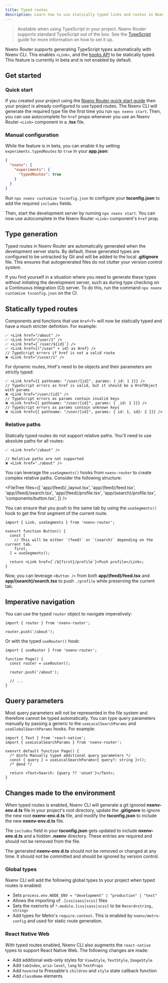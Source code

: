 ```yaml
---
title: Typed routes
description: Learn how to use statically typed links and routes in Nxenv Router.
---
```



> Available when using TypeScript in your project. Nxenv Router supports standard TypeScript out of the box. See the [TypeScript](/guides/typescript/) guide for more information on how to set it up.

Nxenv Router supports generating TypeScript types automatically with Nxenv CLI. This enables `<Link>`, and the [hooks API](/router/reference/hooks) to be statically typed. This feature is currently in beta and is not enabled by default.

## Get started

### Quick start

If you created your project using the [Nxenv Router quick start guide](/router/installation/#quick-start) then your project is already configured to use typed routes. The Nxenv CLI will generate the required type file the first time you run `npx nxenv start`. Then, you can use autocomplete for `href` props whenever you use an Nxenv Router `<Link>` component in a **.tsx** file.

### Manual configuration

While the feature is in beta, you can enable it by setting `experiments.typedRoutes` to `true` in your **app.json**:

```json app.json
{
  "nxenv": {
    "experiments": {
      "typedRoutes": true
    }
  }
}
```

Run `npx nxenv customize tsconfig.json` to configure your **tsconfig.json** to add the required `includes` fields.

Then, start the development server by running `npx nxenv start`. You can now use autocomplete in the Nxenv Router `<Link>` component's `href` prop.

## Type generation

Typed routes in Nxenv Router are automatically generated when the development server starts. By default, these generated types are configured to be untracked by Git and will be added to the local **.gitignore** file. This ensures that autogenerated files do not clutter your version control system.

If you find yourself in a situation where you need to generate these types without initiating the development server, such as during type checking on a Continuous Integration (CI) server. To do this, run the command `npx nxenv customize tsconfig.json` on the CI.

## Statically typed routes

Components and functions that use `Href<T>` will now be statically typed and have a much stricter definition. For example:

```tsx
✅ <Link href="/about" />
✅ <Link href="/user/1" />
✅ <Link href={`/user/${id}`} />
✅ <Link href={("/user" + id) as Href} />
// TypeScript errors if href is not a valid route
❌ <Link href="/usser/1" />
```

For dynamic routes, Href's need to be objects and their parameters are strictly typed:

```tsx
✅ <Link href={{ pathname: "/user/[id]", params: { id: 1 }}} />
// TypeScript errors as href is valid, but it should be a HrefObject with params
❌ <Link href="/user/[id]" />
// TypeScript errors as params contain invalid keys
❌ <Link href={{ pathname: "/user/[id]", params: { _id: 1 }}} />
// TypeScript errors as params contain unknown keys
❌ <Link href={{ pathname: "/user/[id]", params: { id: 1, id2: 2 }}} />
```

### Relative paths

Statically typed routes do not support relative paths. You'll need to use absolute paths for all routes:

```tsx
✅ <Link href="/about" />

// Relative paths are not supported
❌ <Link href="./about" />
```

You can leverage the `useSegments()` hooks from `nxenv-router` to create complex relative paths. Consider the following structure:

<FileTree
  files={[
    'app/(feed)/_layout.tsx',
    'app/(feed)/feed.tsx',
    'app/(feed)/search.tsx',
    'app/(feed)/profile.tsx',
    'app/(search)/profile.tsx',
    'components/button.tsx',
  ]}
/>

You can ensure that you push to the same tab by using the `useSegments()` hook to get the first segment of the current route.

```tsx button.tsx
import { Link, useSegments } from 'nxenv-router';

nxenvrt function Button() {
  const [
    // This will be either `(feed)` or `(search)` depending on the current tab.
    first,
  ] = useSegments();

  return <Link href={`/${first}/profile`}>Push profile</Link>;
}
```

Now, you can leverage `<Button />` from both **app/(feed)/feed.tsx** and **app/(search)/search.tsx** to push `./profile` while preserving the current tab.

## Imperative navigation

You can use the typed `router` object to navigate imperatively:

```tsx
import { router } from 'nxenv-router';

router.push('/about');
```

Or with the typed `useRouter()` hook:

```tsx
import { useRouter } from 'nxenv-router';

function Page() {
  const router = useRouter();

  router.push('/about');

  // ...
}
```

## Query parameters

Most query parameters will not be represented in the file system and therefore cannot be typed automatically. You can type query parameters manually by passing a generic to the `useLocalSearchParams` and `useGlobalSearchParams` hooks. For example:

```tsx app/search.tsx
import { Text } from 'react-native';
import { useLocalSearchParams } from 'nxenv-router';

nxenvrt default function Page() {
  /* @info Manually typed additional query parameters */
  const { query } = useLocalSearchParams<{ query?: string }>();
  /* @end */

  return <Text>Search: {query ?? 'unset'}</Text>;
}
```

## Changes made to the environment

When typed routes is enabled, Nxenv CLI will generate a git ignored **nxenv-env.d.ts** file in your project's root directory, update the **.gitignore** to ignore the new root **nxenv-env.d.ts** file, and modify the **tsconfig.json** to include the new **nxenv-env.d.ts** file.

The `includes` field in your **tsconfig.json** gets updated to include **nxenv-env.d.ts** and a hidden **.nxenv** directory. These entries are required and should not be removed from the file.

The generated **nxenv-env.d.ts** should not be removed or changed at any time. It should not be committed and should be ignored by version control.

### Global types

Nxenv CLI will add the following global types to your project when typed routes is enabled:

- Sets `process.env.NODE_ENV = "development" | "production" | "test"`
- Allows the importing of `.[css|sass|scss]` files
- Sets the nxenvrts of `*.module.[css|sass|scss]` to be `Record<string, string>`
- Add types for Metro's `require.context`. This is enabled by `nxenv/metro-config` and used for static route generation.

### React Native Web

With typed routes enabled, Nxenv CLI also augments the `react-native` types to support React Native Web. The following changes are made:

- Add additional web-only styles for `ViewStyle`, `TextStyle`, `ImageStyle`
- Add `tabIndex`, `aria-level`, `lang` to `TextProps`
- Add `hovered` to Pressable's `children` and `style` state callback function
- Add `className` elements
